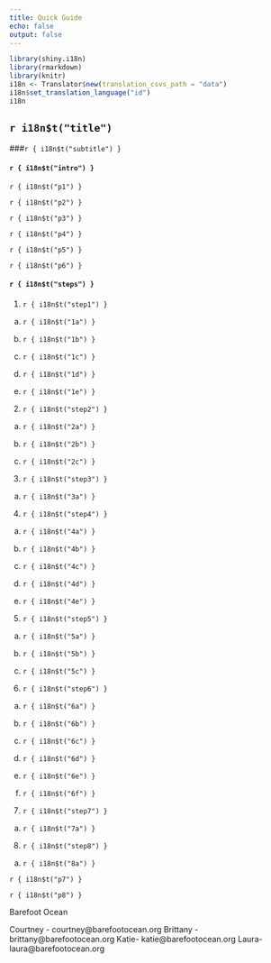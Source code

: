 ```yaml
---
title: Quick Guide
echo: false
output: false
---
```


```r
library(shiny.i18n)
library(rmarkdown)
library(knitr)
i18n <- Translator$new(translation_csvs_path = "data")
i18n$set_translation_language("id")
i18n


```

## `r i18n$t("title")`

###`r { i18n$t("subtitle") }`

#### `r { i18n$t("intro") }`

`r { i18n$t("p1") }`

`r { i18n$t("p2") }`

`r { i18n$t("p3") }`

`r { i18n$t("p4") }`

`r { i18n$t("p5") }`

`r { i18n$t("p6") }`

#### `r { i18n$t("steps") }`

1. `r { i18n$t("step1") }`

  a. `r { i18n$t("1a") }`
  
  b. `r { i18n$t("1b") }`
  
  c. `r { i18n$t("1c") }`
  
  d. `r { i18n$t("1d") }`
  
  e. `r { i18n$t("1e") }`
  
2. `r { i18n$t("step2") }`

  a. `r { i18n$t("2a") }`
  
  b. `r { i18n$t("2b") }`
  
  c. `r { i18n$t("2c") }`
  
3. `r { i18n$t("step3") }`

  a. `r { i18n$t("3a") }`
  
4. `r { i18n$t("step4") }`

  a. `r { i18n$t("4a") }`
  
  b. `r { i18n$t("4b") }`
  
  c. `r { i18n$t("4c") }`
  
  d. `r { i18n$t("4d") }`
  
  e. `r { i18n$t("4e") }`
  
5. `r { i18n$t("step5") }`

  a. `r { i18n$t("5a") }`
  
  b. `r { i18n$t("5b") }`
  
  c. `r { i18n$t("5c") }`
  
6. `r { i18n$t("step6") }`

  a. `r { i18n$t("6a") }`
  
  b. `r { i18n$t("6b") }`
  
  c. `r { i18n$t("6c") }`
  
  d. `r { i18n$t("6d") }`
  
  e. `r { i18n$t("6e") }`
  
  f. `r { i18n$t("6f") }`
  
7. `r { i18n$t("step7") }`

  a. `r { i18n$t("7a") }`
  
8. `r { i18n$t("step8") }`

  a. `r { i18n$t("8a") }`
  
  
`r { i18n$t("p7") }`

`r { i18n$t("p8") }`

Barefoot Ocean

Courtney - courtney@barefootocean.org
Brittany - brittany@barefootocean.org
Katie- katie@barefootocean.org 
Laura- laura@barefootocean.org 
  
